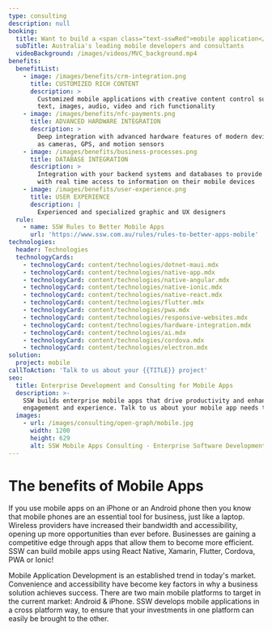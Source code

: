 ```yaml
---
type: consulting
description: null
booking:
  title: Want to build a <span class="text-sswRed">mobile application</span>?
  subTitle: Australia's leading mobile developers and consultants
  videoBackground: /images/videos/MVC_background.mp4
benefits:
  benefitList:
    - image: /images/benefits/crm-integration.png
      title: CUSTOMIZED RICH CONTENT
      description: >
        Customized mobile applications with creative content control such as
        text, images, audio, video and rich functionality
    - image: /images/benefits/nfc-payments.png
      title: ADVANCED HARDWARE INTEGRATION
      description: >
        Deep integration with advanced hardware features of modern devices such
        as cameras, GPS, and motion sensors
    - image: /images/benefits/business-processes.png
      title: DATABASE INTEGRATION
      description: >
        Integration with your backend systems and databases to provide clients
        with real time access to information on their mobile devices
    - image: /images/benefits/user-experience.png
      title: USER EXPERIENCE
      description: |
        Experienced and specialized graphic and UX designers
  rule:
    - name: SSW Rules to Better Mobile Apps
      url: 'https://www.ssw.com.au/rules/rules-to-better-apps-mobile'
technologies:
  header: Technologies
  technologyCards:
    - technologyCard: content/technologies/dotnet-maui.mdx
    - technologyCard: content/technologies/native-app.mdx
    - technologyCard: content/technologies/native-angular.mdx
    - technologyCard: content/technologies/native-ionic.mdx
    - technologyCard: content/technologies/native-react.mdx
    - technologyCard: content/technologies/flutter.mdx
    - technologyCard: content/technologies/pwa.mdx
    - technologyCard: content/technologies/responsive-websites.mdx
    - technologyCard: content/technologies/hardware-integration.mdx
    - technologyCard: content/technologies/ai.mdx
    - technologyCard: content/technologies/cordova.mdx
    - technologyCard: content/technologies/electron.mdx
solution:
  project: mobile
callToAction: 'Talk to us about your {{TITLE}} project'
seo:
  title: Enterprise Development and Consulting for Mobile Apps
  description: >-
    SSW builds enterprise mobile apps that drive productivity and enhance user
    engagement and experience. Talk to us about your mobile app needs today.
  images:
    - url: /images/consulting/open-graph/mobile.jpg
      width: 1200
      height: 629
      alt: SSW Mobile Apps Consulting - Enterprise Software Development
---
```


# The benefits of **Mobile Apps**

If you use mobile apps on an iPhone or an Android phone then you know that mobile phones are an essential tool for business, just like a laptop. Wireless providers have increased their bandwidth and accessibility, opening up more opportunities than ever before. Businesses are gaining a competitive edge through apps that allow them to become more efficient. SSW can build mobile apps using React Native, Xamarin, Flutter, Cordova, PWA or Ionic!

<VideoEmbed url="https://www.youtube.com/watch?v=SebRctjvrVU" />

Mobile Application Development is an established trend in today's market. Convenience and accessibility have become key factors in why a business solution achieves success. There are two main mobile platforms to target in the current market: Android & iPhone. SSW develops mobile applications in a cross platform way, to ensure that your investments in one platform can easily be brought to the other.
